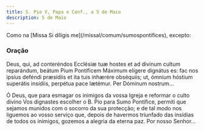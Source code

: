 ```yaml
---
title: S. Pio V, Papa e Conf., a 5 de Maio
description: 5 de Maio
---
```


<aside>
  Como na [Missa Si díligis me](/missal/comum/sumospontifices), excepto:
</aside>

### Oração

<div class="side-by-side not-content">

Deus, qui, ad conteréndos Ecclésiæ tuæ hostes et ad divínum cultum
    reparándum, beátum Pium Pontíficem Máximum elígere dignátus es: fac nos
    ipsíus deféndi præsídiis et ita tuis inhærére obséquiis; ut, ómnium hóstium
    superátis insídiis, perpétua pace lætémur. Per Dóminum nostrum...

Ó Deus, que para esmagar os inimigos da vossa Igreja e reformar o culto
    divino Vos dignastes escolher o B. Pio para Sumo Pontífice, permiti que
    sejamos munidos com o socorro da sua protecção; e de tal modo nos liguemos
    ao vosso serviço que, depois de havermos triunfado das insídias de todos os
    inimigos, gozemos a alegria da eterna paz. Por nosso Senhor...

</div>
